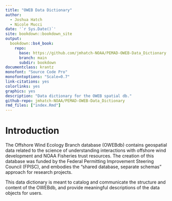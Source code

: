 ```yaml
---
title: "OWEB Data Dictionary"
author:
  - Joshua Hatch
  - Nicole Mucci
date: '`r Sys.Date()`'
site: bookdown::bookdown_site
output:
  bookdown::bs4_book:
    repo:
      base: https://github.com/jmhatch-NOAA/PEMAD-OWEB-Data_Dictionary
      branch: main
      subdir: bookdown
documentclass: krantz
monofont: "Source Code Pro"
monofontoptions: "Scale=0.7"
link-citations: yes
colorlinks: yes
graphics: yes
description: "Data dictionary for the OWEB spatial db."
github-repo: jmhatch-NOAA/PEMAD-OWEB-Data_Dictionary
rmd_files: ["index.Rmd"]
---
```


# Introduction

The Offshore Wind Ecology Branch database (OWEBdb) contains geospatial data related to the science of understanding interactions with offshore wind development and NOAA Fisheries trust resources. The creation of this database was funded by the Federal Permitting Improvement Steering Council (FPISC), and embodies the "shared database, separate schemas" approach for research projects.

This data dictionary is meant to catalog and communicate the structure and content of the OWEBdb, and provide meaningful descriptions of the data objects for users.
